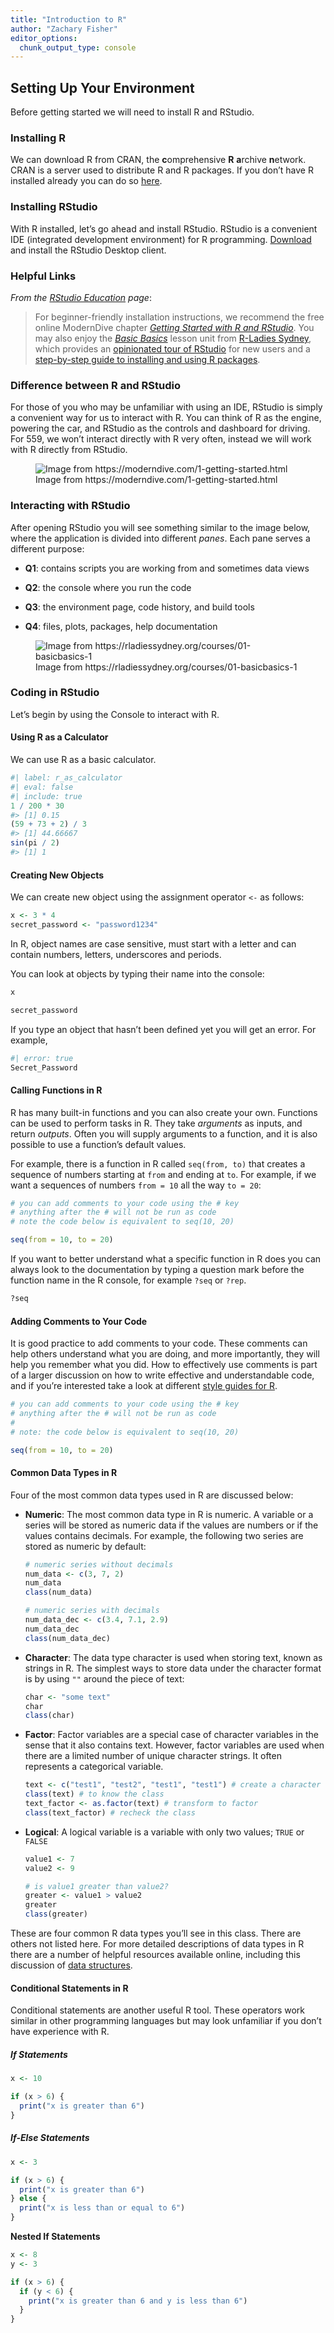 ```yaml
---
title: "Introduction to R"
author: "Zachary Fisher" 
editor_options: 
  chunk_output_type: console
---
```


## Setting Up Your Environment

Before getting started we will need to install R and RStudio.

### Installing R

We can download R from CRAN, the **c**omprehensive **R** **a**rchive **n**etwork. CRAN is a server used to distribute R and R packages. If you don't have R installed already you can do so [here](https://cloud.r-project.org).

### Installing RStudio

With R installed, let's go ahead and install RStudio. RStudio is a convenient IDE (integrated development environment) for R programming. [Download](https://posit.co/downloads/) and install the RStudio Desktop client.

### Helpful Links

*From the [RStudio Education](https://education.rstudio.com/learn/beginner/) page*:

> For beginner-friendly installation instructions, we recommend the free online ModernDive chapter [*Getting Started with R and RStudio*](https://moderndive.netlify.com/1-getting-started.html). You may also enjoy the [*Basic Basics*](https://rladiessydney.org/courses/ryouwithme/basicbasics) lesson unit from [R-Ladies Sydney](https://rladiessydney.org), which provides an [opinionated tour of RStudio](https://rladiessydney.org/courses/ryouwithme/01-basicbasics-1/) for new users and a [step-by-step guide to installing and using R packages](https://rladiessydney.org/courses/ryouwithme/01-basicbasics-2/).

### Difference between R and RStudio

For those of you who may be unfamiliar with using an IDE, RStudio is simply a convenient way for us to interact with R. You can think of R as the engine, powering the car, and RStudio as the controls and dashboard for driving. For 559, we won't interact directly with R very often, instead we will work with R directly from RStudio.

![Image from https://moderndive.com/1-getting-started.html](images/R_vs_RStudio.png){fig-align="center"}

### Interacting with RStudio

After opening RStudio you will see something similar to the image below, where the application is divided into different *panes*. Each pane serves a different purpose:

-   **Q1**: contains scripts you are working from and sometimes data views

-   **Q2**: the console where you run the code

-   **Q3**: the environment page, code history, and build tools

-   **Q4**: files, plots, packages, help documentation

![Image from https://rladiessydney.org/courses/01-basicbasics-1](images/panes.jpg){fig-align="center"}

### Coding in RStudio

Let's begin by using the Console to interact with R.

#### Using R as a Calculator

We can use R as a basic calculator.

```r
#| label: r_as_calculator
#| eval: false
#| include: true
1 / 200 * 30
#> [1] 0.15
(59 + 73 + 2) / 3
#> [1] 44.66667
sin(pi / 2)
#> [1] 1
```

#### Creating New Objects

We can create new object using the assignment operator `<-` as follows:

```r
x <- 3 * 4
secret_password <- "password1234"
```

In R, object names are case sensitive, must start with a letter and can contain numbers, letters, underscores and periods.

You can look at objects by typing their name into the console:

```r
x
```

```r
secret_password
```

If you type an object that hasn't been defined yet you will get an error. For example,

```r
#| error: true
Secret_Password
```

#### Calling Functions in R

R has many built-in functions and you can also create your own. Functions can be used to perform tasks in R. They take *arguments* as inputs, and return *outputs*. Often you will supply arguments to a function, and it is also possible to use a function’s default values.

For example, there is a function in R called `seq(from, to)` that creates a sequence of numbers starting at `from` and ending at `to`. For example, if we want a sequences of numbers `from = 10` all the way `to = 20`:

```r
# you can add comments to your code using the # key
# anything after the # will not be run as code
# note the code below is equivalent to seq(10, 20)

seq(from = 10, to = 20) 
```

If you want to better understand what a specific function in R does you can always look to the documentation by typing a question mark before the function name in the R console, for example `?seq` or `?rep`.

```r
?seq
```

#### Adding Comments to Your Code

It is good practice to add comments to your code. These comments can help others understand what you are doing, and more importantly, they will help you remember what you did. How to effectively use comments is part of a larger discussion on how to write effective and understandable code, and if you're interested take a look at different [style guides for R](http://adv-r.had.co.nz/Style.html).

```r
# you can add comments to your code using the # key 
# anything after the # will not be run as code 
#
# note: the code below is equivalent to seq(10, 20)

seq(from = 10, to = 20)
```

#### Common Data Types in R

Four of the most common data types used in R are discussed below:

-   **Numeric**: The most common data type in R is numeric. A variable or a series will be stored as numeric data if the values are numbers or if the values contains decimals. For example, the following two series are stored as numeric by default:

    ```r
    # numeric series without decimals
    num_data <- c(3, 7, 2)
    num_data
    class(num_data)

    # numeric series with decimals
    num_data_dec <- c(3.4, 7.1, 2.9)
    num_data_dec
    class(num_data_dec)
    ```

-   **Character**: The data type character is used when storing text, known as strings in R. The simplest ways to store data under the character format is by using `""` around the piece of text:

    ```r
    char <- "some text"
    char
    class(char)
    ```

-   **Factor**: Factor variables are a special case of character variables in the sense that it also contains text. However, factor variables are used when there are a limited number of unique character strings. It often represents a categorical variable.

    ```r
    text <- c("test1", "test2", "test1", "test1") # create a character vector
    class(text) # to know the class
    text_factor <- as.factor(text) # transform to factor
    class(text_factor) # recheck the class
    ```

-   **Logical**: A logical variable is a variable with only two values; `TRUE` or `FALSE`

    ```r
    value1 <- 7
    value2 <- 9

    # is value1 greater than value2?
    greater <- value1 > value2
    greater
    class(greater)
    ```

These are four common R data types you'll see in this class. There are others not listed here. For more detailed descriptions of data types in R there are a number of helpful resources available online, including this discussion of [data structures](https://resbaz.github.io/2014-r-materials/lessons/01-intro_r/data-structures.html).

#### Conditional Statements in R

Conditional statements are another useful R tool. These operators work similar in other programming languages but may look unfamiliar if you don't have experience with R.

##### If Statements

```r
x <- 10

if (x > 6) {
  print("x is greater than 6")
}
```

##### If-Else Statements

```r
x <- 3

if (x > 6) {
  print("x is greater than 6")
} else {
  print("x is less than or equal to 6")
}
```

**Nested If Statements**

```r
x <- 8
y <- 3

if (x > 6) {
  if (y < 6) {
    print("x is greater than 6 and y is less than 6")
  }
}

```

## 
